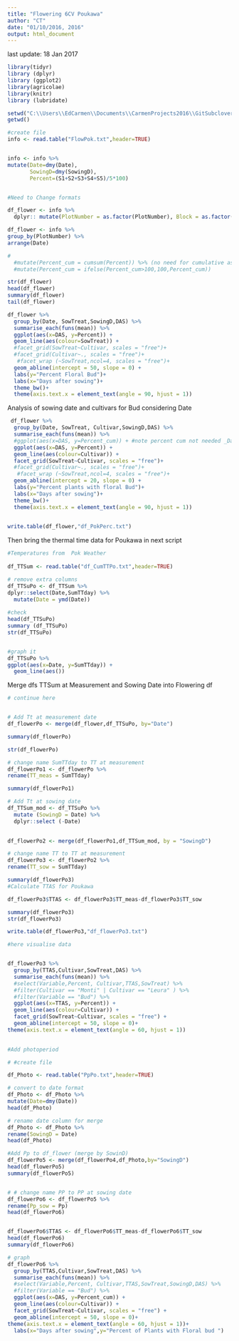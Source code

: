 ```yaml
---
title: "Flowering 6CV Poukawa"
author: "CT"
date: "01/10/2016, 2016"
output: html_document
---
```

last update: 18 Jan 2017

```r
library(tidyr)
library (dplyr)
library (ggplot2)
library(agricolae)
library(knitr)
library (lubridate)

```


```r
setwd("C:\\Users\\EdCarmen\\Documents\\CarmenProjects2016\\GitSubclover\\FlowPok")
getwd()

#create file
info <- read.table("FlowPok.txt",header=TRUE)


info <- info %>%
mutate(Date=dmy(Date),
       SowingD=dmy(SowingD), 
       Percent=(S1+S2+S3+S4+S5)/5*100)


#Need to Change formats 

df_flower <- info %>%
  dplyr:: mutate(PlotNumber = as.factor(PlotNumber), Block = as.factor(Block),DAS = as.numeric(DAS))

df_flower <- info %>%
group_by(PlotNumber) %>%
arrange(Date) 

#
  #mutate(Percent_cum = cumsum(Percent)) %>% (no need for cumulative as data was already cumulative from the field notes )
  #mutate(Percent_cum = ifelse(Percent_cum>100,100,Percent_cum))

str(df_flower)
head(df_flower)
summary(df_flower)
tail(df_flower)


```


```r

df_flower %>%
  group_by(Date, SowTreat,SowingD,DAS) %>%
  summarise_each(funs(mean)) %>%
  ggplot(aes(x=DAS, y=Percent)) + 
  geom_line(aes(colour=SowTreat)) +
  #facet_grid(SowTreat~Cultivar, scales = "free")+
  #facet_grid(Cultivar~., scales = "free")+
   #facet_wrap (~SowTreat,ncol=4, scales = "free")+
  geom_abline(intercept = 50, slope = 0) +
  labs(y="Percent Floral Bud")+
  labs(x="Days after sowing")+
  theme_bw()+
  theme(axis.text.x = element_text(angle = 90, hjust = 1))

```




Analysis of sowing date and cultivars for Bud considering Date 

```r

 df_flower %>%
  group_by(Date, SowTreat, Cultivar,SowingD,DAS) %>%
  summarise_each(funs(mean)) %>%
  #ggplot(aes(x=DAS, y=Percent_cum)) + #note percent cum not needed _Data already formated in excel (S4 onward)
  ggplot(aes(x=DAS, y=Percent)) +
  geom_line(aes(colour=Cultivar)) +
  facet_grid(SowTreat~Cultivar, scales = "free")+
  #facet_grid(Cultivar~., scales = "free")+
   #facet_wrap (~SowTreat,ncol=4, scales = "free")+
  geom_abline(intercept = 20, slope = 0) +
  labs(y="Percent plants with floral Bud")+
  labs(x="Days after sowing")+
  theme_bw()+
  theme(axis.text.x = element_text(angle = 90, hjust = 1))
 

write.table(df_flower,"df_PokPerc.txt")

```

Then bring the thermal time data for Poukawa in next script 


```r


#Temperatures from  Pok Weather
 
df_TTSum <- read.table("df_CumTTPo.txt",header=TRUE)

# remove extra columns
df_TTSuPo <- df_TTSum %>%
dplyr::select(Date,SumTTday) %>%
  mutate(Date = ymd(Date))
 
#check
head(df_TTSuPo)
summary (df_TTSuPo)
str(df_TTSuPo)


#graph it 
df_TTSuPo %>% 
ggplot(aes(x=Date, y=SumTTday)) +
  geom_line(aes()) 

```

Merge dfs TTSum at Measurement and Sowing Date into Flowering df

```r

# continue here


# Add Tt at measurement date
df_flowerPo <- merge(df_flower,df_TTSuPo, by="Date")

summary(df_flowerPo)

str(df_flowerPo)
```

```r
# change name SumTTday to TT at measurement
df_flowerPo1 <- df_flowerPo %>%
rename(TT_meas = SumTTday)

summary(df_flowerPo1)

# Add Tt at sowing date
df_TTSum_mod <- df_TTSuPo %>%
  mutate (SowingD = Date) %>%
  dplyr::select (-Date)
  

df_flowerPo2 <- merge(df_flowerPo1,df_TTSum_mod, by = "SowingD")

```

```r
# change name TT to TT at measurement
df_flowerPo3 <- df_flowerPo2 %>%
rename(TT_sow = SumTTday)

summary(df_flowerPo3)
#Calculate TTAS for Poukawa 

df_flowerPo3$TTAS <- df_flowerPo3$TT_meas-df_flowerPo3$TT_sow

summary(df_flowerPo3)
str(df_flowerPo3)

write.table(df_flowerPo3,"df_flowerPo3.txt")

```


```r

#here visualise data 


df_flowerPo3 %>%
  group_by(TTAS,Cultivar,SowTreat,DAS) %>%
  summarise_each(funs(mean)) %>%
  #select(Variable,Percent, Cultivar,TTAS,SowTreat) %>%
  #filter(Cultivar == "Monti" | Cultivar == "Leura" ) %>%
  #filter(Variable == "Bud") %>%
  ggplot(aes(x=TTAS, y=Percent)) + 
  geom_line(aes(colour=Cultivar)) +
  facet_grid(SowTreat~Cultivar, scales = "free") +
  geom_abline(intercept = 50, slope = 0)+
theme(axis.text.x = element_text(angle = 60, hjust = 1))
  


```


```r

#Add photoperiod 

# #create file

df_Photo <- read.table("PpPo.txt",header=TRUE)

# convert to date format
df_Photo <- df_Photo %>%
mutate(Date=dmy(Date))
head(df_Photo)

# rename date column for merge
df_Photo <- df_Photo %>%
rename(SowingD = Date)
head(df_Photo)

#Add Pp to df_flower (merge by SowinD)
df_flowerPo5 <- merge(df_flowerPo4,df_Photo,by="SowingD")
head(df_flowerPo5)
summary(df_flowerPo5)


# # change name PP to PP at sowing date
df_flowerPo6 <- df_flowerPo5 %>%
rename(Pp_sow = Pp)
head(df_flowerPo6)



```



```r

df_flowerPo6$TTAS <- df_flowerPo6$TT_meas-df_flowerPo6$TT_sow
head(df_flowerPo6)
summary(df_flowerPo6)

# graph
df_flowerPo6 %>%
  group_by(TTAS,Cultivar,SowTreat,DAS) %>%
  summarise_each(funs(mean)) %>%
  #select(Variable,Percent, Cultivar,TTAS,SowTreat,SowingD,DAS) %>%
  #filter(Variable == "Bud") %>%
  ggplot(aes(x=DAS, y=Percent_cum)) + 
  geom_line(aes(colour=Cultivar)) +
  facet_grid(SowTreat~Cultivar, scales = "free") +
  geom_abline(intercept = 50, slope = 0)+
theme(axis.text.x = element_text(angle = 60, hjust = 1))+
  labs(x="Days after sowing",y="Percent of Plants with Floral bud ")



```


